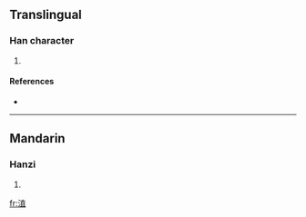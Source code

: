 ==Translingual==

===Han character===
{{Han char|rn=85|rad=水|as=08|sn=11|four=3411<sub>6</sub>|canj=水十月一 (EJBM)}}

# {{defn|Han|sort=水08}}

====References====
* {{Han ref|kx=0629.250|dkj=17637|dj=1031.160|hdz=31642.030|uh=6DD4|ud=28116|bh=D5EA|bd=54762}}

----

==Mandarin==

===Hanzi===
{{cmn-hanzi|pin=[[chì]] ([[chi4]])|wg=ch'ih<sup>4</sup>}}

# {{defn|Mandarin}}

[[fr:淔]]